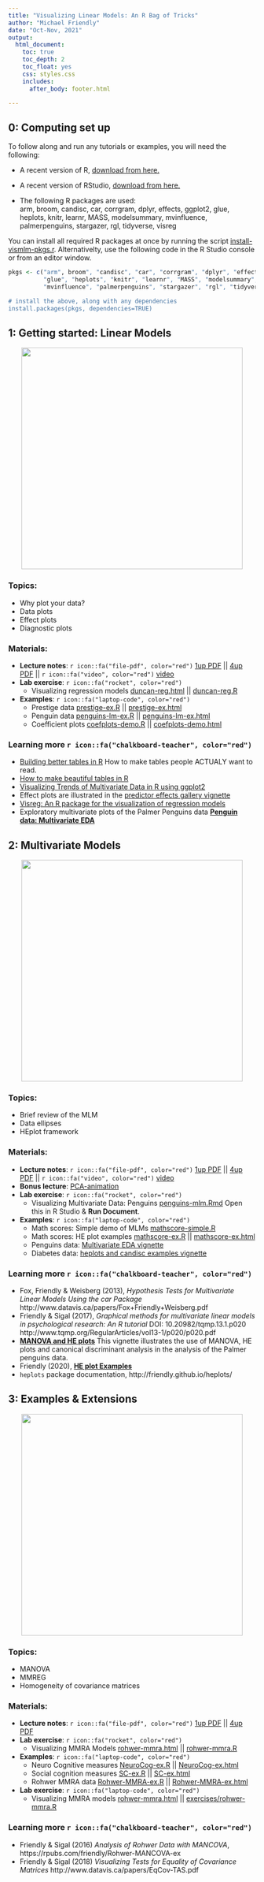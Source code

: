 ```yaml
---
title: "Visualizing Linear Models: An R Bag of Tricks"
author: "Michael Friendly"
date: "Oct-Nov, 2021"
output:
  html_document:
    toc: true
    toc_depth: 2
    toc_float: yes
    css: styles.css
    includes:
      after_body: footer.html

---
```


## 0: Computing set up

To follow along and run any tutorials or examples, you will need the following:

- A recent version of R, [download from here.](https://cloud.r-project.org/)
- A recent version of RStudio, [download from here.](https://rstudio.com/products/rstudio/download/#download)

- The following R packages are used:   
arm, broom, candisc, car, corrgram, dplyr, effects, ggplot2, glue, heplots, knitr, learnr, MASS, modelsummary, 
mvinfluence, palmerpenguins, stargazer, rgl, tidyverse, visreg

You can install all required R packages at once by running the script [install-vismlm-pkgs.r](R/install-vismlm-pkgs.r).
Alternativelty, use the following code in the R Studio console or from an editor window.

```r
pkgs <- c("arm", broom", "candisc", "car", "corrgram", "dplyr", "effects", "ggplot2", 
          "glue", "heplots", "knitr", "learnr", "MASS", "modelsummary",
          "mvinfluence", "palmerpenguins", "stargazer", "rgl", "tidyverse", "visreg") 

# install the above, along with any dependencies
install.packages(pkgs, dependencies=TRUE)
```


## 1: Getting started: Linear Models

<center>
<img src="images/lec1-banner.png" width="450px"/>
</center>

### Topics:

- Why plot your data?
- Data plots 
- Effect plots 
- Diagnostic plots

### Materials: 

- **Lecture notes**: `r icon::fa("file-pdf", color="red")` [1up PDF](lectures/lecture1.pdf) || [4up PDF](lectures/lecture1-2x2.pdf) || 
  `r icon::fa("video", color="red")` [video](https://www.dropbox.com/s/pwac9ufsbz1r4l1/VisMLM-Lecture1.mp4?dl=0)
- **Lab exercise**: `r icon::fa("rocket", color="red")`
  + Visualizing regression models [duncan-reg.html](exercises/duncan-reg.html) || [duncan-reg.R](exercises/duncan-reg.R)

- **Examples**: `r icon::fa("laptop-code", color="red")`
  + Prestige data [prestige-ex.R](examples/prestige-ex.R) || [prestige-ex.html](examples/prestige-ex.html) 
  + Penguin data [penguins-lm-ex.R](examples/penguins-lm-ex.R) || [penguins-lm-ex.html](examples/penguins-lm-ex.html)
  + Coefficient plots [coefplots-demo.R](examples/coefplots-demo.R) || [coefplots-demo.html](examples/coefplots-demo.html)

### Learning more `r icon::fa("chalkboard-teacher", color="red")`

- [Building better tables in R](https://themockup.blog/posts/2020-09-04-10-table-rules-in-r/) How to make tables people ACTUALY want to read.
- [How to make beautiful tables in R](https://rfortherestofus.com/2019/11/how-to-make-beautiful-tables-in-r/)
- [Visualizing Trends of Multivariate Data in R using ggplot2](https://towardsdatascience.com/visualizing-trends-of-multivariate-data-in-r-using-ggplot2-1b85409afcfb)
- Effect plots are illustrated in the 
[predictor effects gallery vignette](https://cran.r-project.org/web/packages/effects/vignettes/predictor-effects-gallery.pdf)
- [Visreg:  An R package for the visualization of regression models](https://pbreheny.github.io/visreg/)
- Exploratory multivariate plots of the Palmer Penguins data
[**Penguin data: Multivariate EDA**](https://rpubs.com/friendly/penguin-biplots)


## 2: Multivariate Models

<center>
<img src="images/lec2-banner.png" width="450px"/>
</center>

### Topics:

- Brief review of the MLM
- Data ellipses
- HEplot framework

### Materials:
- **Lecture notes**: `r icon::fa("file-pdf", color="red")`  [1up PDF](lectures/lecture2.pdf) || [4up PDF](lectures/lecture2-2x2.pdf) || `r icon::fa("video", color="red")` [video](https://www.dropbox.com/s/ngzbxafd91oaosd/VisMLM-Lecture2.mp4?dl=0)
- **Bonus lecture**: [PCA-animation](lectures/PCA-animation.pptx)
- **Lab exercise**: `r icon::fa("rocket", color="red")`
  + Visualizing Multivariate Data: Penguins [penguins-mlm.Rmd](exercises/penguins-mlm.Rmd) Open this in R Studio & **Run Document**. 

- **Examples**: `r icon::fa("laptop-code", color="red")`
  + Math scores: Simple demo of MLMs [mathscore-simple.R]((examples/mathscore-simple.R))
  + Math scores: HE plot examples [mathscore-ex.R](examples/mathscore-ex.R) || [mathscore-ex.html](examples/mathscore-ex.html)
<!--
  + Penguins data: [penguins-he-ex.R](examples/penguins-he-ex.R) || [penguins-he-ex.html](examples/penguins-he-ex.html)
-->
  + Penguins data: [Multivariate EDA vignette](https://rpubs.com/friendly/penguin-biplots)
  + Diabetes data: [heplots and candisc examples vignette](https://cran.r-project.org/web/packages/candisc/vignettes/diabetes.html) 


### Learning more `r icon::fa("chalkboard-teacher", color="red")`

- Fox, Friendly & Weisberg (2013), *Hypothesis Tests for Multivariate
Linear Models Using the car Package* http://www.datavis.ca/papers/Fox+Friendly+Weisberg.pdf
- Friendly & Sigal (2017), *Graphical methods for multivariate linear models in
psychological research: An R tutorial* 
DOI: 10.20982/tqmp.13.1.p020 
http://www.tqmp.org/RegularArticles/vol13-1/p020/p020.pdf
- [**MANOVA and HE plots**](https://rpubs.com/friendly/penguin-manova) This vignette illustrates the use of MANOVA, HE plots and canonical discriminant analysis in the analysis of the Palmer penguins data.
- Friendly (2020), [**HE plot Examples**](https://cran.r-project.org/web/packages/heplots/vignettes/HE-examples.pdf)
- `heplots` package documentation, http://friendly.github.io/heplots/


## 3: Examples & Extensions

<center>
<img src="images/lec3-banner.png" width="450px"/>
</center>

### Topics:

- MANOVA
- MMREG
- Homogeneity of covariance matrices

### Materials:
- **Lecture notes**: `r icon::fa("file-pdf", color="red")` [1up PDF](lectures/lecture3.pdf) || [4up PDF](lectures/lecture3-2x2.pdf)
- **Lab exercise**: `r icon::fa("rocket", color="red")`
  + Visualizing MMRA Models [rohwer-mmra.html](exercises/rohwer-mmra.html) || [rohwer-mmra.R](exercises/rohwer-mmra.R)

- **Examples**: `r icon::fa("laptop-code", color="red")`
  + Neuro Cognitive measures [NeuroCog-ex.R](examples/NeuroCog-ex.R) || [NeuroCog-ex.html](examples/NeuroCog-ex.html) 
  + Social cognition measures [SC-ex.R](examples/SC-ex.R) || [SC-ex.html](examples/SC-ex.html)
  + Rohwer MMRA data [Rohwer-MMRA-ex.R](examples/Rohwer-MMRA-ex.R) || [Rohwer-MMRA-ex.html](examples/Rohwer-MMRA-ex.html)

- **Lab exercise**: `r icon::fa("laptop-code", color="red")`
  + Visualizing MMRA models [rohwer-mmra.html](exercises/rohwer-mmra.html) || [exercises/rohwer-mmra.R](exercises/rohwer-mmra.R)

### Learning more `r icon::fa("chalkboard-teacher", color="red")`

- Friendly & Sigal (2016) *Analysis of Rohwer Data with MANCOVA*, https://rpubs.com/friendly/Rohwer-MANCOVA-ex  
- Friendly & Sigal (2018) *Visualizing Tests for Equality of Covariance Matrices* http://www.datavis.ca/papers/EqCov-TAS.pdf




